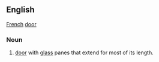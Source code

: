 ==English==
[[French]] [[door]]
===Noun===
# [[door]] with [[glass]] panes that extend for most of its length.
